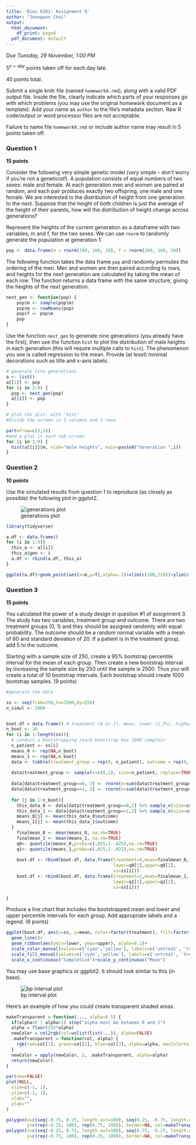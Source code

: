 ---
title: 'Bios 6301: Assignment 9'
author: "Jeongwon Choi"
output:
  html_document:
    df_print: paged
  pdf_document: default
---

*Due Tuesday, 29 November, 1:00 PM*

$5^{n=day}$ points taken off for each day late.

40 points total.

Submit a single knitr file (named `homework9.rmd`), along with a valid PDF output file. Inside the file, clearly indicate which parts of your responses go with which problems (you may use the original homework document as a template). Add your name as `author` to the file's metadata section. Raw R code/output or word processor files are not acceptable.

Failure to name file `homework9.rmd` or include author name may result in 5 points taken off.

### Question 1 ###

**15 points**

Consider the following very simple genetic model (*very* simple -- don't worry if you're not a geneticist!). A population consists of equal numbers of two sexes: male and female. At each generation men and women are paired at random, and each pair produces exactly two offspring, one male and one female. We are interested in the distribution of height from one generation to the next. Suppose that the height of both children is just the average of the height of their parents, how will the distribution of height change across generations?

Represent the heights of the current generation as a dataframe with two variables, m and f, for the two sexes. We can use `rnorm` to randomly generate the population at generation 1:

```{r}
pop <- data.frame(m = rnorm(100, 160, 20), f = rnorm(100, 160, 20))
```

The following function takes the data frame `pop` and randomly permutes the ordering of the men. Men and women are then paired according to rows, and heights for the next generation are calculated by taking the mean of each row. The function returns a data frame with the same structure, giving the heights of the next generation.

```{r}
next_gen <- function(pop) {
    pop$m <- sample(pop$m)
    pop$m <- rowMeans(pop)
    pop$f <- pop$m
    pop
}
```

Use the function `next_gen` to generate nine generations (you already have the first), then use the function `hist` to plot the distribution of male heights in each generation (this will require multiple calls to `hist`). The phenomenon you see is called regression to the mean.  Provide (at least) minimal decorations such as title and x-axis labels.

```{r}
# generate nine generations
a <- list()
a[[1]] <- pop 
for (i in 2:9) {
  pop <- next_gen(pop)
  a[[i]] <- pop
}

# plot the dist. with 'hist'
#Divide the screen in 3 columns and 3 rows

par(mfrow=c(3,3))
#Add a plot in each sub-screen
for (i in 1:9) {
  hist(a[[i]]$m, xlab="male heights", main=paste0("Generation ",i))
}


```

### Question 2 ###

**10 points**

Use the simulated results from question 1 to reproduce (as closely as possible) the following plot in ggplot2.

![generations plot](http://d.pr/i/Xh0d+)

```{r}
library(tidyverse)

a.df <- data.frame()
for (i in 1:9){
  this_a <- a[[i]]
  this_a$gen <- i
  a.df <- rbind(a.df, this_a)
}

ggplot(a.df)+geom_point(aes(x=m,y=f),alpha=.3)+xlim(c(100,220))+ylim(c(100,220))+facet_wrap(~gen)

```

### Question 3 ###

**15 points**

You calculated the power of a study design in question #1 of assignment 3. The study has two variables, treatment group and outcome. There are two treatment groups (0, 1) and they should be assigned randomly with equal probability. The outcome should be a random normal variable with a mean of 60 and standard deviation of 20. If a patient is in the treatment group, add 5 to the outcome.

Starting with a sample size of 250, create a 95% bootstrap percentile interval for the mean of each group. Then create a new bootstrap interval by increasing the sample size by 250 until the sample is 2500. Thus you will create a total of 10 bootstrap intervals.  Each bootstrap should create 1000 bootstrap samples. (9 points)
```{r}
#generate the data 

ss <- seq(from=250,to=2500,by=250)
n_simul <- 1000


boot.df = data.frame() # treatment (0 or 1), mean, lower (2.5%), higher (97.5%), ss (250 ~ 2500)
n_boot <- 10
for (i in 1:length(ss)){
  # conduct a bootstrapping (each bootstrap has 1000 samples)
  n_patient <- ss[i]
  means_0 <- rep(NA,n_boot)
  means_1 <- rep(NA,n_boot)
  data <- tibble(treatment_group = rep(0, n_patient), outcome = rep(0, n_patient))
  
  data$treatment_group <- sample(x=c(0,1), size=n_patient, replace=TRUE)
  
  data[data$treatment_group==0, 2] <- rnorm(n=sum(data$treatment_group==0), mean=60, sd=20)
  data[data$treatment_group==1, 2] <- rnorm(n=sum(data$treatment_group==1), mean=65, sd=20)
    
  for (j in 1:n_boot){
    this_data_0 <- data[data$treatment_group==0,2] %>% sample_n(size=ss[i],replace=TRUE)
    this_data_1 <- data[data$treatment_group==1,2] %>% sample_n(size=ss[i],replace=TRUE)
    means_0[j] <- mean(this_data_0$outcome)
    means_1[j] <- mean(this_data_1$outcome)
  }
    finalmean_0 <- mean(means_0, na.rm=TRUE)
    finalmean_1 <- mean(means_1, na.rm=TRUE)
    q0<- quantile(means_0,probs=c(.025,1-.025),na.rm=TRUE)
    q1<- quantile(means_1,probs=c(.025,1-.025),na.rm=TRUE)
    
    boot.df <- rbind(boot.df, data.frame(treatment=0,mean=finalmean_0,
                                         lower=q0[1],upper=q0[2],
                                         ss=ss[i]))
    boot.df <- rbind(boot.df, data.frame(treatment=1,mean=finalmean_1,
                                         lower=q1[1],upper=q1[2],
                                         ss=ss[i]))
 
}
```

Produce a line chart that includes the bootstrapped mean and lower and upper percentile intervals for each group.  Add appropriate labels and a legend. (6 points)
```{r}
ggplot(boot.df, aes(x=ss, y=mean, color=factor(treatment), fill=factor(treatment), group=factor(treatment))) +
  geom_line()+
  geom_ribbon(aes(ymin=lower, ymax=upper), alpha=0.2)+
  scale_color_manual(values=c('cyan','yellow'), labels=c('untreat', 'treat'))+
  scale_fill_manual(values=c('cyan','yellow'), labels=c('untreat', 'treat'))+
  scale_x_continuous("SampleSize")+scale_y_continuous("Mean")

```

You may use base graphics or ggplot2.  It should look similar to this (in base).

![bp interval plot](bpi.jpg)

Here's an example of how you could create transparent shaded areas.

```{r}
makeTransparent = function(..., alpha=0.5) {
  if(alpha<0 | alpha>1) stop("alpha must be between 0 and 1")
  alpha = floor(255*alpha)  
  newColor = col2rgb(col=unlist(list(...)), alpha=FALSE)
  .makeTransparent = function(col, alpha) {
    rgb(red=col[1], green=col[2], blue=col[3], alpha=alpha, maxColorValue=255)
  }
  newColor = apply(newColor, 2, .makeTransparent, alpha=alpha)
  return(newColor)
}

par(new=FALSE)
plot(NULL,
  xlim=c(-1, 1),
  ylim=c(-1, 1),
  xlab="",
  ylab=""
)

polygon(x=c(seq(-0.75, 0.25, length.out=100), seq(0.25, -0.75, length.out=100)),
        y=c(rep(-0.25, 100), rep(0.75, 100)), border=NA, col=makeTransparent('blue',alpha=0.5))
polygon(x=c(seq(-0.25, 0.75, length.out=100), seq(0.75, -0.25, length.out=100)),
        y=c(rep(-0.75, 100), rep(0.25, 100)), border=NA, col=makeTransparent('red',alpha=0.5))
```
